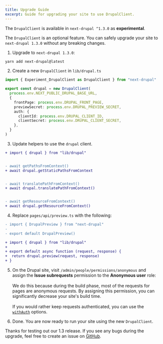 ```yaml
---
title: Upgrade Guide
excerpt: Guide for upgrading your site to use DrupalClient.
---
```


<Callout icon="⚠️">

The `DrupalClient` is available in `next-drupal ^1.3.0` as **experimental**.

The `DrupalClient` is an optional feature. You can safely upgrade your site to `next-drupal 1.3.0` without any breaking changes.

</Callout>

1. Upgrade to `next-drupal 1.3.0`:

```sh
yarn add next-drupal@latest
```

2. Create a new `DrupalClient` in `lib/drupal.ts`

```ts title=lib/drupal.ts
import { Experiment_DrupalClient as DrupalClient } from "next-drupal"

export const drupal = new DrupalClient(
  process.env.NEXT_PUBLIC_DRUPAL_BASE_URL,
  {
    frontPage: process.env.DRUPAL_FRONT_PAGE,
    previewSecret: process.env.DRUPAL_PREVIEW_SECRET,
    auth: {
      clientId: process.env.DRUPAL_CLIENT_ID,
      clientSecret: process.env.DRUPAL_CLIENT_SECRET,
    },
  }
)
```

3. Update helpers to use the `drupal` client.

```diff
+ import { drupal } from "lib/drupal"


- await getPathsFromContext()
+ await drupal.getStaticPathsFromContext


- await translatePathFromContext()
+ await drupal.translatePathFromContext()


- await getResourceFromContext()
+ await drupal.getResourceFromContext()
```

4. Replace `pages/api/preview.ts` with the following:

```diff
- import { DrupalPreview } from "next-drupal"
-
- export default DrupalPreview()

+ import { drupal } from "lib/drupal"
+
+ export default async function (request, response) {
+  return drupal.preview(request, response)
+ }
```

5. On the Drupal site, visit `/admin/people/permissions/anonymous` and assign the **Issue subrequests** permission to the **Anonymous user** role: <br /><br />
   We do this because during the build phase, most of the requests for pages are anonymous requests. By assigning this permission, you can significantly decrease your site's build time. <br /><br />
   If you would rather keep requests authenticated, you can use the [`withAuth`](/docs/client/configuration#withauth) options.

6. Done. You are now ready to run your site using the new `DrupalClient`.

Thanks for testing out our 1.3 release. If you see any bugs during the upgrade, feel free to create an issue on [GitHub](https://github.com/chapter-three/next-drupal).
